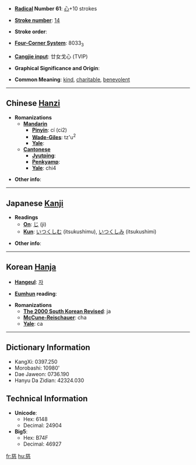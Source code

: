 * '''[[Wiktionary:Chinese radical index| Radical]] Number 61''': [[Wiktionary:Chinese radical index 心|心]]+10 strokes

* '''[[Wiktionary:Chinese total strokes index|Stroke number]]''': [[Wiktionary:Chinese total strokes index 14|14]]

* '''Stroke order''': 

* '''[[Wiktionary:Chinese four corner index|Four-Corner System]]''': 8033<sub>3</sub>

* '''[[Wiktionary:Chinese Cangjie index|Cangjie input]]''': 廿女戈心 (TVIP)

* '''Graphical Significance and Origin''': 

* '''Common Meaning''': [[kind]], [[charitable]], [[benevolent]]

----

== Chinese [[Hanzi]] ==

* '''Romanizations'''
** '''[[Mandarin]]'''
*** '''[[Pinyin]]''': cí (ci2)
*** '''[[Wade-Giles]]''': tz'u<sup>2</sup>
*** '''[[Yale]]''': 
** '''[[Cantonese]]'''
*** '''[[Jyutping]]''':
*** '''[[Penkyamp]]''': 
*** '''[[Yale]]''': chi4

* '''Other info''': 

----

== Japanese [[Kanji]] ==

* '''Readings'''
** '''[[On]]''': [[じ]] (ji)
** '''[[Kun]]''': [[いつくしむ]] (itsukushimu), [[いつくしみ]] (itsukushimi)

* '''Other info''':  

----

== Korean [[Hanja]] ==

* '''[[Hangeul]]''': [[자]]

* '''[[Eumhun]] reading''': 

* '''Romanizations'''
** '''[[The 2000 South Korean Revised Romanization|The 2000 South Korean Revised]]''': ja
** '''[[McCune-Reischauer]]''': cha
** '''[[Yale]]''': ca

----

== Dictionary Information ==

* KangXi: 0397.250
* Morobashi: 10980'
* Dae Jaweon: 0736.190
* Hanyu Da Zidian: 42324.030

== Technical Information ==

* '''Unicode''':
** Hex: 6148
** Decimal: 24904
* '''Big5''':
** Hex: B74F
** Decimal: 46927

[[fr:慈]]
[[hu:慈]]